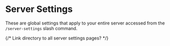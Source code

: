 # Server Settings

These are global settings that apply to your entire server accessed from the `/server-settings` slash command.

{/* Link directory to all server settings pages? */}
